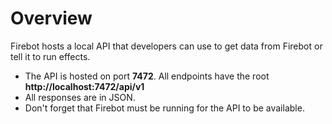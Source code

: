 # Overview
Firebot hosts a local API that developers can use to get data from Firebot or tell it to run effects.
* The API is hosted on port **7472**. All endpoints have the root **http://localhost:7472/api/v1**
* All responses are in JSON.
* Don't forget that Firebot must be running for the API to be available.